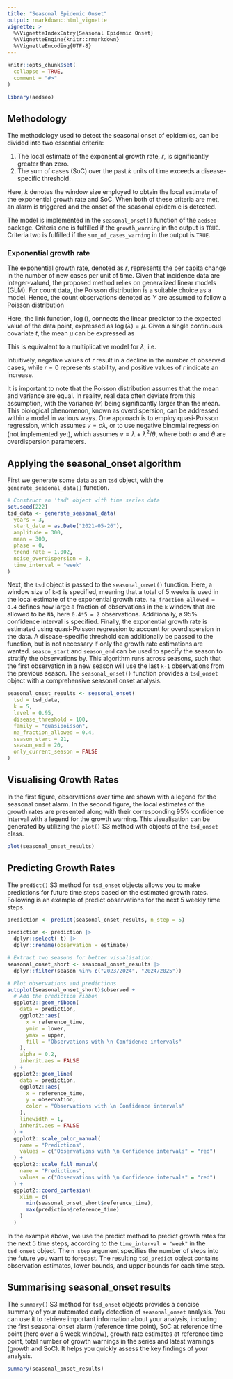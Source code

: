 ```yaml
---
title: "Seasonal Epidemic Onset"
output: rmarkdown::html_vignette
vignette: >
  %\VignetteIndexEntry{Seasonal Epidemic Onset}
  %\VignetteEngine{knitr::rmarkdown}
  %\VignetteEncoding{UTF-8}
---
```


```r
knitr::opts_chunk$set(
  collapse = TRUE,
  comment = "#>"
)
```

```r
library(aedseo)
```

## Methodology

The methodology used to detect the seasonal onset of epidemics, can be divided into two essential criteria:

1. The local estimate of the exponential growth rate, $r$, is significantly greater than zero.
2. The sum of cases (SoC) over the past $k$ units of time exceeds a disease-specific threshold.

Here, $k$ denotes the window size employed to obtain the local estimate of the exponential growth rate and SoC.
When both of these criteria are met, an alarm is triggered and the onset of the seasonal epidemic is detected.

The model is implemented in the `seasonal_onset()` function of the `aedseo` package.
Criteria one is fulfilled if the `growth_warning` in the output is `TRUE`.
Criteria two is fulfilled if the `sum_of_cases_warning` in the output is `TRUE`.

### Exponential growth rate

The exponential growth rate, denoted as $r$, represents the per capita change in the number of new cases per unit of time.
Given that incidence data are integer-valued, the proposed method relies on generalized linear models (GLM). For count data,
the Poisson distribution is a suitable choice as a model. Hence, the count observations denoted as $Y$ are assumed to follow a Poisson distribution

\begin{equation}
 Y \sim \mathrm{Pois}(\lambda)
\end{equation}

Here, the link function, $\log()$, connects the linear predictor to the expected value of the data point, expressed as $\log(\lambda)=\mu$.
Given a single continuous covariate $t$, the mean $\mu$ can be expressed as

\begin{equation}
  \mu = \alpha + r t
\end{equation}

This is equivalent to a multiplicative model for $\lambda$, i.e.

\begin{equation}
  \lambda = \exp(\alpha + r t) = \exp(\alpha) \exp(r t)
\end{equation}

Intuitively, negative values of $r$ result in a decline in the number of observed cases, while $r=0$ represents stability, and positive values of $r$ indicate an increase.

It is important to note that the Poisson distribution assumes that the mean and variance are equal. In reality, real data often deviate from this assumption,
with the variance ($v$) being significantly larger than the mean. This biological phenomenon, known as overdispersion, can be addressed within a model in various ways.
One approach is to employ quasi-Poisson regression, which assumes $v=\sigma\lambda$,
or to use negative binomial regression (not implemented yet), which assumes $v=\lambda+\lambda^2/\theta$, where both $\sigma$ and $\theta$ are overdispersion parameters.

## Applying the seasonal_onset algorithm

First we generate some data as an `tsd` object, with the `generate_seasonal_data()` function.
```r
# Construct an 'tsd' object with time series data
set.seed(222)
tsd_data <- generate_seasonal_data(
  years = 3,
  start_date = as.Date("2021-05-26"),
  amplitude = 300,
  mean = 300,
  phase = 0,
  trend_rate = 1.002,
  noise_overdispersion = 3,
  time_interval = "week"
)
```

Next, the `tsd` object is passed to the `seasonal_onset()` function. Here, a window size of `k=5` is specified,
meaning that a total of 5 weeks is used in the local estimate of the exponential growth rate.
`na_fraction_allowed = 0.4` defines how large a fraction of observations in the `k` window that are allowed to be `NA`, here `0.4*5 = 2` observations.
Additionally, a 95\% confidence interval is specified. Finally, the exponential growth rate is estimated using quasi-Poisson regression to account for overdispersion in the data.
A disease-specific threshold can additionally be passed to the function, but is not necessary if only the growth rate estimations are wanted.
`season_start` and `season_end` can be used to specify the season to stratify the observations by.
This algorithm runs across seasons, such that the first observation in a new season will use the last `k-1` observations from the previous season.
The `seasonal_onset()` function provides a `tsd_onset` object with a comprehensive seasonal onset analysis.

```r
seasonal_onset_results <- seasonal_onset(
  tsd = tsd_data,
  k = 5,
  level = 0.95,
  disease_threshold = 100,
  family = "quasipoisson",
  na_fraction_allowed = 0.4,
  season_start = 21,
  season_end = 20,
  only_current_season = FALSE
)
```

## Visualising Growth Rates

In the first figure, observations over time are shown with a legend for the seasonal onset alarm.
In the second figure, the local estimates of the growth rates are presented along with their corresponding 95% confidence interval
with a legend for the growth warning.
This visualisation can be generated by utilizing the `plot()` S3 method with objects of the `tsd_onset` class.

```r
plot(seasonal_onset_results)
```

## Predicting Growth Rates

The `predict()` S3 method for `tsd_onset` objects allows you to make predictions for future time steps based on the estimated growth rates.
Following is an example of predict observations for the next 5 weekly time steps.

```r
prediction <- predict(seasonal_onset_results, n_step = 5)
```

```r
prediction <- prediction |>
  dplyr::select(-t) |>
  dplyr::rename(observation = estimate)

# Extract two seasons for better visualisation:
seasonal_onset_short <- seasonal_onset_results |>
  dplyr::filter(season %in% c("2023/2024", "2024/2025"))

# Plot observations and predictions
autoplot(seasonal_onset_short)$observed +
  # Add the prediction ribbon
  ggplot2::geom_ribbon(
    data = prediction,
    ggplot2::aes(
      x = reference_time,
      ymin = lower,
      ymax = upper,
      fill = "Observations with \n Confidence intervals"
    ),
    alpha = 0.2,
    inherit.aes = FALSE
  ) +
  ggplot2::geom_line(
    data = prediction,
    ggplot2::aes(
      x = reference_time,
      y = observation,
      color = "Observations with \n Confidence intervals"
    ),
    linewidth = 1,
    inherit.aes = FALSE
  ) +
  ggplot2::scale_color_manual(
    name = "Predictions",
    values = c("Observations with \n Confidence intervals" = "red")
  ) +
  ggplot2::scale_fill_manual(
    name = "Predictions",
    values = c("Observations with \n Confidence intervals" = "red")
  ) +
  ggplot2::coord_cartesian(
    xlim = c(
      min(seasonal_onset_short$reference_time),
      max(prediction$reference_time)
    )
  )
```

In the example above, we use the predict method to predict growth rates for the next 5 time steps, according to the
`time_interval = "week"` in the `tsd_onset` object.
The `n_step` argument specifies the number of steps into the future you want to forecast.
The resulting `tsd_predict` object contains observation estimates, lower bounds, and upper bounds for each time step.

## Summarising seasonal_onset results

The `summary()` S3 method for `tsd_onset` objects provides a concise summary of your automated early detection of `seasonal_onset` analysis.
You can use it to retrieve important information about your analysis, including the first seasonal onset alarm (reference time point),
SoC at reference time point (here over a 5 week window), growth rate estimates at reference time point, total number of growth warnings
in the series and latest warnings (growth and SoC). It helps you quickly assess the key findings of your analysis.

```r
summary(seasonal_onset_results)
```
